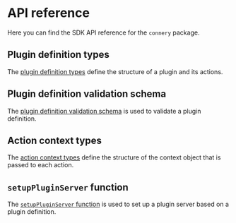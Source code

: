 # API reference

Here you can find the SDK API reference for the `connery` package.

## Plugin definition types

The [plugin definition types](https://github.com/connery-io/connery-sdk/blob/main/packages/connery/src/types/definition.ts) define the structure of a plugin and its actions.

## Plugin definition validation schema

The [plugin definition validation schema](https://github.com/connery-io/connery-sdk/blob/main/packages/connery/src/core/utils/plugin-definition-validation-utils.ts) is used to validate a plugin definition.

## Action context types

The [action context types](https://github.com/connery-io/connery-sdk/blob/main/packages/connery/src/types/context.ts) define the structure of the context object that is passed to each action.

## `setupPluginServer` function

The [`setupPluginServer` function](https://github.com/connery-io/connery-sdk/blob/main/packages/connery/src/api/index.ts) is used to set up a plugin server based on a plugin definition.
